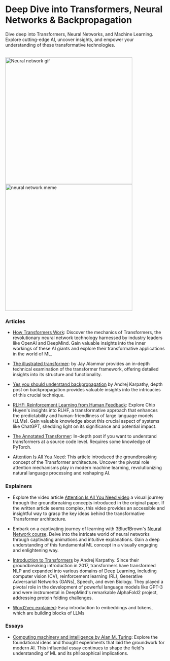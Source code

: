 # Deep Dive into Transformers, Neural Networks & Backpropagation

Dive deep into Transformers, Neural Networks, and Machine Learning. Explore cutting-edge AI, uncover insights, and empower your understanding of these transformative technologies.

<br/>
<div style={{ display: "flex" }}>
  <img src="/static/img/memes/neural.png" alt="Neural network gif" width="400" />
  <img src="/static/img/memes/KrishnaMeme.png" alt="neural network meme" width="400" />
</div>

### Articles

- [How Transformers Work](https://towardsdatascience.com/transformers-141e32e69591): Discover the mechanics of Transformers, the revolutionary neural network technology harnessed by industry leaders like OpenAI and DeepMind. Gain valuable insights into the inner workings of these AI giants and explore their transformative applications in the world of ML.

- [The illustrated transformer](https://jalammar.github.io/illustrated-transformer/): by Jay Alammar provides an in-depth technical examination of the transformer framework, offering detailed insights into its structure and functionality.

- [Yes you should understand backpropagation](https://karpathy.medium.com/yes-you-should-understand-backprop-e2f06eab496b) by Andrej Karpathy, depth post on backpropagation provides valuable insights into the intricacies of this crucial technique.

- [RLHF: Reinforcement Learning from Human Feedback](https://huyenchip.com/2023/05/02/rlhf.html): Explore Chip Huyen's insights into RLHF, a transformative approach that enhances the predictability and human-friendliness of large language models (LLMs). Gain valuable knowledge about this crucial aspect of systems like ChatGPT, shedding light on its significance and potential impact.

- [The Annotated Transformer](http://nlp.seas.harvard.edu/annotated-transformer/): In-depth post if you want to understand transformers at a source code level. Requires some knowledge of PyTorch.

- [Attention Is All You Need](https://proceedings.neurips.cc/paper_files/paper/2017/file/3f5ee243547dee91fbd053c1c4a845aa-Paper.pdf): This article introduced the groundbreaking concept of the Transformer architecture. Uncover the pivotal role attention mechanisms play in modern machine learning, revolutionizing natural language processing and reshaping AI. 

### Explainers

- Explore the video article [Attention Is All You Need video](https://www.youtube.com/watch?v=XowwKOAWYoQ) a visual journey through the groundbreaking concepts introduced in the original paper. If the written article seems complex, this video provides an accessible and insightful way to grasp the key ideas behind the transformative Transformer architecture.

- Embark on a captivating journey of learning with 3Blue1Brown's [Neural Network course](https://www.youtube.com/watch?v=aircAruvnKk&list=PLZHQObOWTQDNU6R1_67000Dx_ZCJB-3pi). Delve into the intricate world of neural networks through captivating animations and intuitive explanations. Gain a deep understanding of this fundamental ML concept in a visually engaging and enlightening way.

- [Introduction to Transformers](https://www.youtube.com/watch?v=XfpMkf4rD6E&t=2287s) by Andrej Karpathy. Since their groundbreaking introduction in 2017, transformers have transformed NLP and expanded into various domains of Deep Learning, including computer vision (CV), reinforcement learning (RL), Generative Adversarial Networks (GANs), Speech, and even Biology. They played a pivotal role in the development of powerful language models like GPT-3 and were instrumental in DeepMind's remarkable AlphaFold2 project, addressing protein folding challenges.

- [Word2vec explained](https://towardsdatascience.com/word2vec-explained-49c52b4ccb71): Easy introduction to embeddings and tokens, which are building blocks of LLMs

### Essays
- [Computing machinery and intelligence by Alan M. Turing](https://redirect.cs.umbc.edu/courses/471/papers/turing.pdf): Explore the foundational ideas and thought experiments that laid the groundwork for modern AI. This influential essay continues to shape the field's understanding of ML and its philosophical implications.
